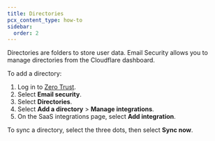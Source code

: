 ```yaml
---
title: Directories
pcx_content_type: how-to
sidebar:
  order: 2
---
```


Directories are folders to store user data. Email Security allows you to manage directories from the Cloudflare dashboard.

To add a directory:

1. Log in to [Zero Trust](https://one.dash.cloudflare.com/).
2. Select **Email security**.
3. Select **Directories**.
4. Select **Add a directory** > **Manage integrations**.
5. On the SaaS integrations page, select **Add integration**.

To sync a directory, select the three dots, then select **Sync now**.